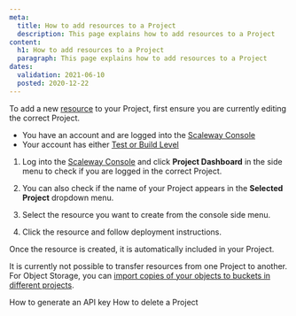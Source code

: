 ```yaml
---
meta:
  title: How to add resources to a Project
  description: This page explains how to add resources to a Project
content:
  h1: How to add resources to a Project
  paragraph: This page explains how to add resources to a Project
dates:
  validation: 2021-06-10
  posted: 2020-12-22
---
```


To add a new [resource](/console/my-project/concepts/#resources) to your Project, first ensure you are currently editing the correct Project. 

<Message type="requirement">

- You have an account and are logged into the [Scaleway Console](https://console.scaleway.com) 
- Your account has either [Test or Build Level](/console/my-account/how-to/upgrade-an-account) 

</Message>

1. Log into the [Scaleway Console](https://console.scaleway.com) and click **Project Dashboard** in the side menu to check if you are logged in the correct Project. 

2. You can also check if the name of your Project appears in the **Selected Project** dropdown menu. 
  <Lightbox src="scaleway-selected-project.png" alt="" />

3. Select the resource you want to create from the console side menu.

4. Click the resource and follow deployment instructions. 

Once the resource is created, it is automatically included in your Project. 


<Message type="note">

  It is currently not possible to transfer resources from one Project to another. For Object Storage, you can [import copies of your objects to buckets in different projects](/storage/object/api-cli/import-copy/).

</Message>

<Navigation title="See Also">
  <PreviousButton to="/console/my-project/how-to/generate-api-key/">How to generate an API key</PreviousButton>
  <NextButton to="/console/my-project/how-to/delete-a-project/">How to delete a Project</NextButton>
</Navigation>
